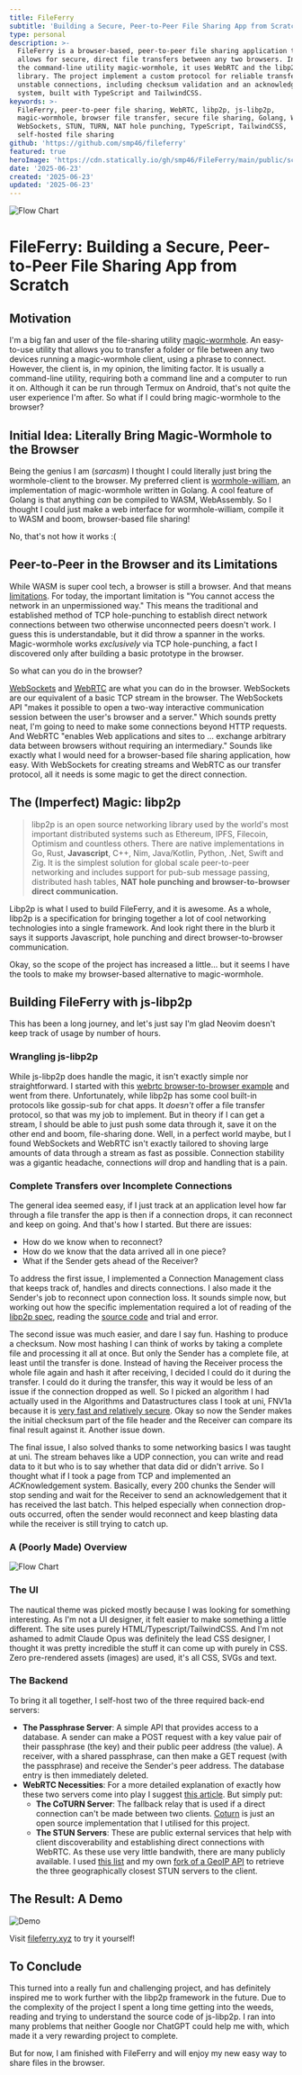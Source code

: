 ```yaml
---
title: FileFerry
subtitle: 'Building a Secure, Peer-to-Peer File Sharing App from Scratch'
type: personal
description: >-
  FileFerry is a browser-based, peer-to-peer file sharing application that
  allows for secure, direct file transfers between any two browsers. Inspired by
  the command-line utility magic-wormhole, it uses WebRTC and the libp2p
  library. The project implement a custom protocol for reliable transfers over
  unstable connections, including checksum validation and an acknowledgement
  system, built with TypeScript and TailwindCSS.
keywords: >-
  FileFerry, peer-to-peer file sharing, WebRTC, libp2p, js-libp2p,
  magic-wormhole, browser file transfer, secure file sharing, Golang, WASM,
  WebSockets, STUN, TURN, NAT hole punching, TypeScript, TailwindCSS,
  self-hosted file sharing
github: 'https://github.com/smp46/fileferry'
featured: true
heroImage: 'https://cdn.statically.io/gh/smp46/FileFerry/main/public/screenshot.png'
date: '2025-06-23'
created: '2025-06-23'
updated: '2025-06-23'
---
```


![Flow Chart](https://cdn.statically.io/gh/smp46/FileFerry/main/public/favicon/web-app-manifest-192x192.png)
# FileFerry: Building a Secure, Peer-to-Peer File Sharing App from Scratch

## Motivation

I'm a big fan and user of the file-sharing utility
[magic-wormhole](https://github.com/magic-wormhole/magic-wormhole). An
easy-to-use utility that allows you to transfer a folder or file between any two
devices running a magic-wormhole client, using a phrase to connect. However, the
client is, in my opinion, the limiting factor. It is usually a command-line
utility, requiring both a command line and a computer to run it on. Although it
can be run through Termux on Android, that's not quite the user experience I'm
after. So what if I could bring magic-wormhole to the browser?

## Initial Idea: Literally Bring Magic-Wormhole to the Browser

Being the genius I am (_sarcasm_) I thought I could literally just bring the
wormhole-client to the browser. My preferred client is
[wormhole-william](https://github.com/psanford/wormhole-william), an
implementation of magic-wormhole written in Golang. A cool feature of Golang is
that anything _can_ be compiled to WASM, WebAssembly. So I thought I could just
make a web interface for wormhole-william, compile it to WASM and boom,
browser-based file sharing!

No, that's not how it works :(

## Peer-to-Peer in the Browser and its Limitations

While WASM is super cool tech, a browser is still a browser. And that means
[limitations](https://thenewstack.io/webassembly/case-study-a-webassembly-failure-and-lessons-learned/).
For today, the important limitation is "You cannot access the network in an
unpermissioned way." This means the traditional and established method of TCP
hole-punching to establish direct network connections between two otherwise
unconnected peers doesn't work. I guess this is understandable, but it did throw
a spanner in the works. Magic-wormhole works _exclusively_ via TCP
hole-punching, a fact I discovered only after building a basic prototype in the
browser.

So what can you do in the browser?

[WebSockets](https://developer.mozilla.org/en-US/docs/Web/API/WebSockets_API)
and [WebRTC](https://developer.mozilla.org/en-US/docs/Web/API/WebRTC_API) are
what you can do in the browser. WebSockets are our equivalent of a basic TCP
stream in the browser. The WebSockets API "makes it possible to open a two-way
interactive communication session between the user's browser and a server."
Which sounds pretty neat, I'm going to need to make some connections beyond HTTP
requests. And WebRTC "enables Web applications and sites to ... exchange
arbitrary data between browsers without requiring an intermediary." Sounds like
exactly what I would need for a browser-based file sharing application, how
easy. With WebSockets for creating streams and WebRTC as our transfer protocol,
all it needs is some magic to get the direct connection.

## The (Imperfect) Magic: libp2p

> libp2p is an open source networking library used by the world's most important
> distributed systems such as Ethereum, IPFS, Filecoin, Optimism and countless
> others. There are native implementations in Go, Rust, **Javascript**, C++,
> Nim, Java/Kotlin, Python, .Net, Swift and Zig. It is the simplest solution for
> global scale peer-to-peer networking and includes support for pub-sub message
> passing, distributed hash tables, **NAT hole punching and browser-to-browser
> direct communication.**

Libp2p is what I used to build FileFerry, and it is awesome. As a whole, libp2p
is a specification for bringing together a lot of cool networking technologies
into a single framework. And look right there in the blurb it says it supports
Javascript, hole punching and direct browser-to-browser communication.

Okay, so the scope of the project has increased a little... but it seems I have
the tools to make my browser-based alternative to magic-wormhole.

## Building FileFerry with js-libp2p

This has been a long journey, and let's just say I'm glad Neovim doesn't keep
track of usage by number of hours.

### Wrangling js-libp2p

While js-libp2p does handle the magic, it isn't exactly simple nor
straightforward. I started with this
[webrtc browser-to-browser example](https://github.com/libp2p/js-libp2p-example-webrtc-private-to-private/)
and went from there. Unfortunately, while libp2p has some cool built-in
protocols like gossip-sub for chat apps. It _doesn't_ offer a file transfer protocol, so that was my job to
implement. But in theory if I can get a stream, I should be able to just push
some data through it, save it on the other end and boom, file-sharing done.
Well, in a perfect world maybe, but I found WebSockets and WebRTC isn't exactly
tailored to shoving large amounts of data through a stream as fast as possible.
Connection stability was a gigantic headache, connections _will_ drop and
handling that is a pain.

### Complete Transfers over Incomplete Connections

The general idea seemed easy, if I just track at an application level how far
through a file transfer the app is then if a connection drops, it can reconnect
and keep on going. And that's how I started. But there are issues:

- How do we know when to reconnect?
- How do we know that the data arrived all in one piece?
- What if the Sender gets ahead of the Receiver?

To address the first issue, I implemented a Connection Management class that
keeps track of, handles and directs connections. I also made it the Sender's job
to reconnect upon connection loss. It sounds simple now, but working out how the
specific implementation required a lot of reading of the
[libp2p spec](https://github.com/libp2p/specs), reading the
[source code](https://github.com/libp2p/js-libp2p) and trial and error.

The second issue was much easier, and dare I say fun. Hashing to produce a
checksum. Now most hashing I can think of works by taking a complete file and
processing it all at once. But only the Sender has a complete file, at least
until the transfer is done. Instead of having the Receiver process the whole
file again and hash it after receiving, I decided I could do it during the
transfer. I could do it during the transfer, this way it would be less of an
issue if the connection dropped as well. So I picked an algorithm I had actually
used in the Algorithms and Datastructures class I took at uni, FNV1a because it
is
[very fast and relatively secure](https://softwareengineering.stackexchange.com/questions/49550/which-hashing-algorithm-is-best-for-uniqueness-and-speed/145633#145633).
Okay so now the Sender makes the initial checksum part of the file header and
the Receiver can compare its final result against it. Another issue down.

The final issue, I also solved thanks to some networking basics I was taught at
uni. The stream behaves like a UDP connection, you can write and read data to it
but who is to say whether that data did or didn't arrive. So I thought what if I
took a page from TCP and implemented an *ACK*nowledgement system. Basically,
every 200 chunks the Sender will stop sending and wait for the Receiver to send
an acknowledgement that it has received the last batch. This helped especially
when connection drop-outs occurred, often the sender would reconnect and keep
blasting data while the receiver is still trying to catch up.

### A (Poorly Made) Overview

![Flow Chart](https://cdn.statically.io/gh/smp46/smp46.me/nextjs/public/assets/fileferry/flowchart.webp)

### The UI

The nautical theme was picked mostly because I was looking for something
interesting. As I'm not a UI designer, it felt easier to make something a little
different. The site uses purely HTML/Typescript/TailwindCSS. And I'm not ashamed
to admit Claude Opus was definitely the lead CSS designer, I thought it was
pretty incredible the stuff it can come up with purely in CSS. Zero pre-rendered
assets (images) are used, it's all CSS, SVGs and text.

### The Backend

To bring it all together, I self-host two of the three required back-end
servers:

- **The Passphrase Server**: A simple API that provides access to a database. A
  sender can make a POST request with a key value pair of their passphrase (the
  key) and their public peer address (the value). A receiver, with a shared
  passphrase, can then make a GET request (with the passphrase) and receive the
  Sender's peer address. The database entry is then immediately deleted.
- **WebRTC Necessities**: For a more detailed explanation of exactly how these
  two servers come into play I suggest
  [this article](https://www.cloudflare.com/learning/video/turn-server/). But
  simply put:
  - **The CoTURN Server**: The fallback relay that is used if a direct
    connection can't be made between two clients.
    [Coturn](https://github.com/coturn/coturn) is just an open source
    implementation that I utilised for this project.
  - **The STUN Servers**: These are public external services that help with
    client discoverability and establishing direct connections with WebRTC. As
    these use very little bandwith, there are many publicly available. I used
    [this list](https://github.com/pradt2/always-online-stun) and my own
    [fork of a GeoIP API](https://github.com/smp46/geoip-api) to retrieve the
    three geographically closest STUN servers to the client.

## The Result: A Demo

![Demo](https://cdn.statically.io/gh/smp46/smp46.me/nextjs/public/assets/fileferry/output.gif)

Visit [fileferry.xyz](https://fileferry.xyz) to try it yourself!

## To Conclude

This turned into a really fun and challenging project, and has definitely
inspired me to work further with the libp2p framework in the future. Due to the
complexity of the project I spent a long time getting into the weeds, reading
and trying to understand the source code of js-libp2p. I ran into many problems
that neither Google nor ChatGPT could help me with, which made it a very
rewarding project to complete.

But for now, I am finished with FileFerry and will enjoy my new easy way to
share files in the browser.
